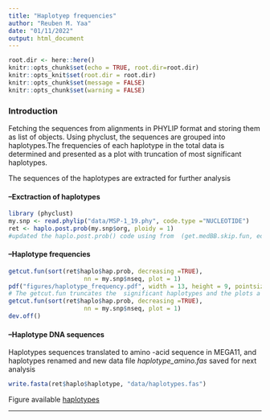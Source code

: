 ```yaml
---
title: "Haplotyep frequencies"
author: "Reuben M. Yaa"
date: "01/11/2022"
output: html_document
---
```


```r
root.dir <- here::here()
knitr::opts_chunk$set(echo = TRUE, root.dir=root.dir)
knitr::opts_knit$set(root.dir = root.dir)
knitr::opts_chunk$set(message = FALSE)
knitr::opts_chunk$set(warning = FALSE)
```

### Introduction

Fetching the sequences from alignments in PHYLIP format and storing them as list of objects. Using phyclust, the sequences are grouped into haplotypes.The frequencies of each haplotype in the total data is determined and presented as a plot with truncation of most significant haplotypes.

The sequences of the haplotypes are extracted for further analysis

#### --Exctraction of haplotypes
```r
library (phyclust)
my.snp <- read.phylip("data/MSP-1_19.phy", code.type ="NUCLEOTIDE")
ret <- haplo.post.prob(my.snp$org, ploidy = 1)
#updated the haplo.post.prob() code using from  (get.medBB.skip.fun, edit = T)>, from github.com/snoweye/phyclust/issues/7 I raised
```

#### --Haplotype frequencies
```r
getcut.fun(sort(ret$haplo$hap.prob, decreasing =TRUE), 
                     nn = my.snp$nseq, plot = 1)
pdf("figures/haplotype_frequency.pdf", width = 13, height = 9, pointsize=18)#save as pdf file
# The getcut.fun truncates the  significant haplotypes and the plots a graph 
getcut.fun(sort(ret$haplo$hap.prob, decreasing =TRUE), 
                     nn = my.snp$nseq, plot = 1)
dev.off()

```
#### --Haplotype DNA sequences

Haplotypes sequences  translated to amino -acid sequence in MEGA11, and haplotypes renamed and new data file *haplotype_amino.fas* saved for next analysis

```r
write.fasta(ret$haplo$haplotype, "data/haplotypes.fas")

```

Figure available [haplotypes](https://mangiruben.github.io/pfMSP1-Malaria/figures/haplotype_frequency.pdf)
<hr>